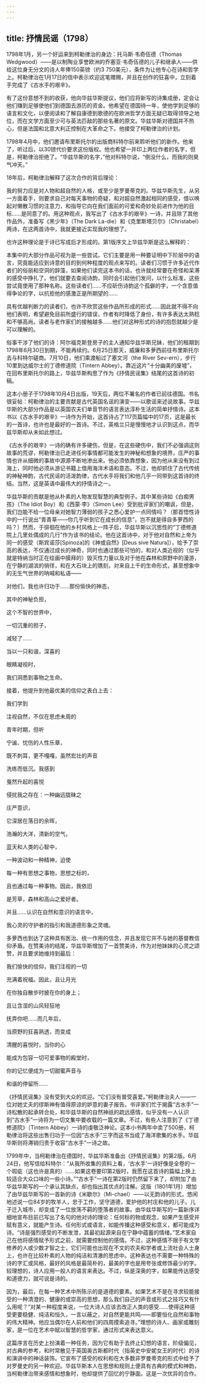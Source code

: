 ```yaml
---
---
---
```

title: 抒情民谣（1798）
---




1798年1月，另一个好运来到柯勒律治的身边：托马斯·韦奇伍德（Thomas Wedgwood）——是以制陶业享誉欧洲的乔塞亚·韦奇伍德的儿子和继承人——供给这位身无分文的诗人年俸150英镑（约3 750美元），条件为让他专心在诗和哲学上。柯勒律治在1月17日的信中表示欢迎这笔赠赐，并且在创作的狂喜中，立刻着手完成了《古水手的艰辛》。

有了这份意想不到的收获，他向华兹华斯提议，他们应将新写的诗集成册，定会让他们赚到足够使他们到德国去游历的资金。他希望在德国待一年，使他学到足够的语言和文化，以便阅读和了解自康德到歌德的在欧洲哲学方面无疑已取得领导之地位，而在文学方面至少可与英法匹敌的那些名著的原文。华兹华斯对德国并不热心，但是法国和北意大利正控制在大革命之下。他接受了柯勒律治的计划。

1798年4月中，他们邀请布里斯托尔的出版商科特尔前来聆听他们的新作。他来了，听过后，以30镑代价要求这份版权。他也希望一并印上两位作者的名字，但是，柯勒律治拒绝了。“华兹华斯的名字，”他对科特尔说，“倒没什么，而我的则臭气冲天。”

18年后，柯勒律治解释了这次合作的背后理论：

我的努力应是对人物和超自然的人格，或至少是罗曼蒂克的。华兹华斯先生，从另一方面着手，则要求自己对每天事物的奇疑，和对超自然激起相同的感受，借以唤起对懒散习惯的注意力，和指导它向在我们面前的可爱和奇妙处前进作为他的目标……是同意了的。用这种观点，我写出了《古水手的艰辛》一诗，并且除了其他作品外，准备写《黑少年》（The Dark La-die）和《克里斯塔贝尔》（Christabel）两诗，在这两首诗中，我就更接近实现我的理想了。



也许这种理论是于诗已写成后才形成的。第1版序文上华兹华斯是这么解释的：

本集中的大部分作品可视为是一些尝试。它们主要是用一种要证明中下阶层中的语言，究竟能适应到诗意的目的到何种程度的观点来写的。读者们习惯于许多近代作者们的俗丽和空洞的辞藻，如果他们读完这本书的话，也许就经常要在奇怪和呆滞的感受中挣扎了。他们就要去查阅诗韵，同时会引起他们发问，以什么标准，这些尝试竟使用了那种名称。这些读者们……不应斫伤诗韵这个孤僻的字，一个含意值得争论的字，以抗拒他的感激正是所期望的……

具有优越判断力的读者们，也许不欣赏这些作品所形成的形式……因此就不得不向他们表明，希望避免目前所盛行的错误，作者有时降低了身份，有许多表达太熟稔和不够高尚。读者与老作家们的接触越多……他们对这种形式的诗的抱怨就越少是可以理解的。



俗事干涉了他们的诗：阿尔福克斯登房子的主人通知华兹华斯兄妹，他们的租期到1798年6月30日到期，不能再续约。6月25日那天，威廉和多萝西前往布里斯托尔去与科特尔磋商。7月10日，他们乘渡船过了塞文河（the River Sev-ern），步行10里到达威尔士的丁德修道院（Tintern Abbey）。靠近这片“十分幽美的废墟”，在回布里斯托尔的路上，华兹华斯构思了作为《抒情民谣集》结尾的这首诗的初稿。

这本小册子于1798年10月4日出版，19天后，两位不署名的作者已前往德国。书名很妥帖：柯勒律治的主要贡献是古代英国名谣的演变——以歌谣来述说故事。华兹华斯的大部分作品是以英国农夫们单音节的语言表达淳朴生活的简单抒情诗。这本书以《古水手的艰辛》一诗作为开始，这首诗占了117页篇幅中的17页，这是最长的一首诗，也许也是最好的一首诗。不过，英格兰只是慢慢地才认识到这点，而华兹华斯却从未如此想过。

《古水手的艰辛》一诗的确有许多硬伤，但是，在这些硬伤中，我们不必强调这则故事的荒谬，柯勒律治已走进任何事情都可能发生的神秘和想象的境界，庄严的事情也许从细微的事故中源源不断地渗出来。他必须依靠想象，因为他从来没有到过海上，同时他必须从游记书籍上借用海洋术语和意态。不过，他却抓住了古代传统的神秘神韵，古代民谣的活泼韵律，古代水手将我们和他几乎一同带到这首诗的终结。当然，这是英语中最伟大的抒情诗之一。

华兹华斯的贡献是他从朴素的人物发现智慧的典型例子。其中某些诗如《白痴男孩》（The Idiot Boy）和《西蒙·李》（Simon Lee）受到批评家们的嘲讽，但是，我们岂能不给一位母亲对她智力薄弱的孩子之悉心爱护一点同情吗？（那首悟性诗中的一行说出“青青草——你几乎听到它在成长的信息”，岂不就是得自多萝西的吗？）然而，于徘徊在他的乡村风格上一阵子后，华兹华斯以沉思性的“丁德修道院上几里处偶成的几行”作为该书的结论。他在这首诗中，对于他对自然和上帝为同一的感受（斯宾诺莎[Spinoza]的《神或自然》[Deus sive Natura]），给予了崇高的表达，不仅通过成长的神奇，同时也通过那些可怕的，和对人类近视的（似乎就是特纳当时正在绘画中膜拜的）毁灭性力量以及对于他在森林和原野中的漫游，在宁静的湖滨的徜徉，和在大石块上的镌刻，对来自上千的生命形式，甚至想象中的无生气世界的呐喊和私语——

对他们，我也许归功于……那份愉快的神态，

其中的神秘负担，

这个不智的世界中，

一切沉重的担子，

减轻了……

当以一只和谐，深喜的

眼睛凝视时，

我们洞悉到事物之生命。



接着，他提升到他最优美的信仰之表白上去：

我们学到

注视自然，不仅在思虑未周的

青年时期，但听

宁谧、忧伤的人性乐章，

既不刺耳，更不嘎嘎，虽然宏壮的声音

洗练而低沉。我感到

戛然升起的喜悦

侵扰我之存在：一种幽远胧昧之

庄严意识，

它深居在落日的余晖，

浩瀚的大洋，清新的空气，

蓝天和人类的心智中，

一种波动和一种精神，迫使

每一种有思想之事物，思想之标的，

且也通过每一种事物。因此，我依旧

是芳草，森林和高山之爱好者。

并且……认识在自然和意识的语言中，

我心灵的守护者的指引和我道德形象之灵魂。



多萝西也到达了这种具有医治、统一作用的信念，并且发现它并不与她的基督教信仰矛盾。在赞美诗的结尾，华兹华斯增加了一首赞美诗，作为对他妹妹的心灵之颂赞，并且要求她维持到最后：

我们愉快的信仰，我们注视的一切

充满着祝福。因此，且让月光

在你独自散步时披在你的身上；

且让含湿的山风轻狂地

抚弄你吧……而几年后，

当原野的狂喜熟透，而变成

清醒的喜悦时，当你的心

能成为包容一切可爱事物的殿堂时，

你的记忆便成为一切甜蜜声音与

和谐的停留所……



《抒情民谣集》没有受到大众的欢迎。“它们没有普受喜爱。”柯勒律治夫人——一位对她丈夫的缪斯神有值得原谅的妒意的妻子报告。书评家们忙于揭露“古水手”一诗松散的起承转合处，和华兹华斯的自然神祇的疏远感情，似乎没有一人认识到“古水手”一诗将为一切文集中要收载的一篇文章。不过，有些人注意到了《丁德修道院》（Tintern Abbey）一诗的虔敬泛神论。这本小书两年中卖了500册，柯勒律治将这些出售归功于一位因“古水手”三字而这书当成了海洋歌集的水手。华兹华斯则将滞销归责于收容“古水手”一诗之故。

1799年中，当柯勒律治在德国时，华兹华斯准备出《抒情民谣集》的第2版。6月24日，他写信给科特尔：“从我所收集的资料上看，‘古水手’一诗好像是全卷的一个瑕疵（这也许是真的）……如果这卷要印第2版时，我愿在这首诗的篇幅上换上较适合大众口味的一些小诗。”“古水手”一诗在第2版时仍然留下来了，却附加了由华兹华斯写的一个承认其缺点，却也指出其优点的注解。这版（1801年1月）增加了由华兹华斯写的一首新的诗《米歇尔》（Mi-chael）——以无韵诗的形式，悠闲地述说一位84岁的牧羊人，忠于工作，坚守道德，爱护他的村庄和他的儿子。儿子迁入城市，却变成了一位放荡不羁的堕落者的故事。由华兹华斯写的一篇新序详细地宣布目前已写出了名句的他对诗的理论：任何标的物或观念，如果产生感受并赋有意义，就能产生诗。任何形式或语言，如能传播这种感受和意义，都可能成为诗。“诗是强烈感受的不断发泄，其最初起源来自在宁静中蕴蓄的情绪。”艺术家自己在他将感情赋予形式之前，就需要控制他的感情。不过，这种感情不限于有文学修养的人或少数才智之士，它们可能也出现在不文的农夫和学者或上流社会人士身上，也许在比较朴素的人物的纯洁和清澈的思虑中。这种表达也不需要一种特殊的诗的字汇或风格，最好的风格是最简朴的，最美的字也是用夸张或修饰最少的字。较理想的，诗人应用一般人的语言来表达。不过，纵是深奥的字，如果能传达感受和道德力，就可说是诗的。

因为，最后，在每一种艺术中所陈示的是道德的要素。如果艺术不是在寻求较能接受的一种清澄的、健康的或崇高的思想，那么我们自己的声音或形式之技巧又有什么用呢？“对某一种程度来说，一位大诗人应该去改正人类的感受……使得这种感受更要稳健、纯洁和恒久，一言以蔽之，对自然更能共鸣——即要恒化自然和事物的伟大精神。他应当偶尔在人前和他们的四周摸索追寻。”理想的诗人、画家或雕刻家，是一位在艺术中赋以智慧的哲学家，通过形式来表达意义。

这篇序言在历史上扮演着一种任务，因为它有助于去终止幻想的语言，阶级偏见，对古典的参考，和时常散见于英国奥古斯都时代（指英史中安妮女王的时代）的诗和演讲中的神话装饰。它宣布了感受的权利和在大多数非罗曼蒂克的形式中给予了对罗曼史的另一种欢迎。华兹华斯本人在思想和规则上便具有古典的模式和神韵，当柯勒律治带来感情和想象时，他却提供了回忆的宁静面。这是一次优异的合作。
